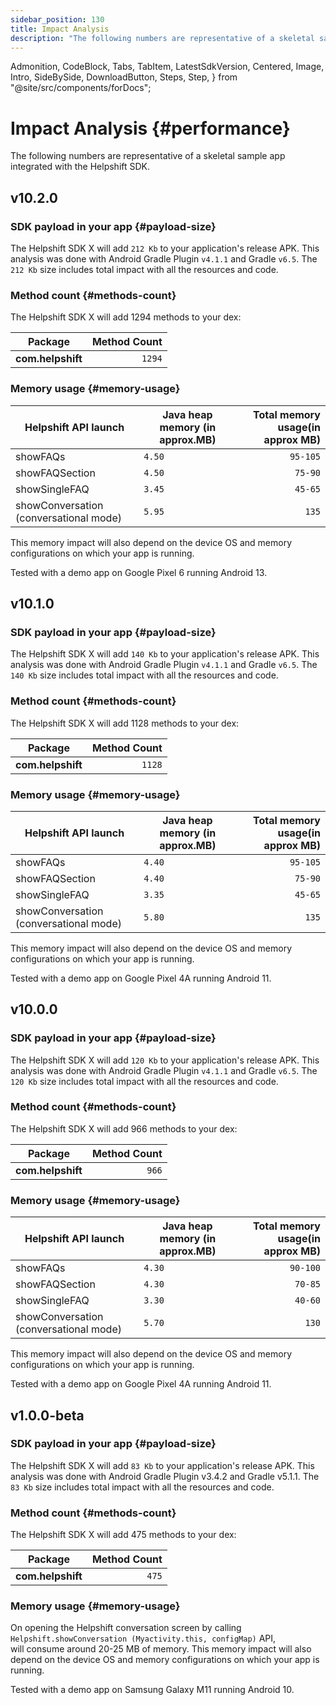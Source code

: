 ```yaml
---
sidebar_position: 130
title: Impact Analysis
description: "The following numbers are representative of a skeletal sample appintegrated with the Helpshift SDK."
---
```


  Admonition,
  CodeBlock,
  Tabs,
  TabItem,
  LatestSdkVersion,
  Centered,
  Image,
  Intro,
  SideBySide,
  DownloadButton,
  Steps,
  Step,
} from "@site/src/components/forDocs";

# Impact Analysis {#performance}

<Intro>

The following numbers are representative of a skeletal sample app
integrated with the Helpshift SDK.

</Intro>

## v10.2.0

### SDK payload in your app {#payload-size}

The Helpshift SDK X will add `212 Kb` to your application's release APK.
This analysis was done with Android Gradle Plugin `v4.1.1` and Gradle `v6.5`.
The `212 Kb` size includes total impact with all the resources and code.

### Method count {#methods-count}

The Helpshift SDK X will add 1294 methods to your dex:

| Package           | Method Count |
| ----------------- | -----------: |
| **com.helpshift** |       `1294` |

### Memory usage {#memory-usage}

| Helpshift API launch                   | Java heap memory (in approx.MB) | Total memory usage(in approx MB) |
| -------------------------------------- | ------------------------------- | -------------------------------: |
| showFAQs                               | `4.50`                          |                         `95-105` |
| showFAQSection                         | `4.50`                          |                          `75-90` |
| showSingleFAQ                          | `3.45`                          |                          `45-65` |
| showConversation (conversational mode) | `5.95`                          |                            `135` |

This memory impact will also depend on the device OS and memory configurations on which your app is running.

<Admonition type="info" title="Note">

Tested with a demo app on Google Pixel 6 running Android 13.

</Admonition>

## v10.1.0

### SDK payload in your app {#payload-size}

The Helpshift SDK X will add `140 Kb` to your application's release APK.
This analysis was done with Android Gradle Plugin `v4.1.1` and Gradle `v6.5`.
The `140 Kb` size includes total impact with all the resources and code.

### Method count {#methods-count}

The Helpshift SDK X will add 1128 methods to your dex:

| Package           | Method Count |
| ----------------- | -----------: |
| **com.helpshift** |       `1128` |

### Memory usage {#memory-usage}

| Helpshift API launch                   | Java heap memory (in approx.MB) | Total memory usage(in approx MB) |
| -------------------------------------- | ------------------------------- | -------------------------------: |
| showFAQs                               | `4.40`                          |                         `95-105` |
| showFAQSection                         | `4.40`                          |                          `75-90` |
| showSingleFAQ                          | `3.35`                          |                          `45-65` |
| showConversation (conversational mode) | `5.80`                          |                            `135` |

This memory impact will also depend on the device OS and memory configurations on which your app is running.

<Admonition type="info" title="Note">

Tested with a demo app on Google Pixel 4A running Android 11.

</Admonition>

## v10.0.0

### SDK payload in your app {#payload-size}

The Helpshift SDK X will add `120 Kb` to your application's release APK.
This analysis was done with Android Gradle Plugin `v4.1.1` and Gradle `v6.5`.
The `120 Kb` size includes total impact with all the resources and code.

### Method count {#methods-count}

The Helpshift SDK X will add 966 methods to your dex:

| Package           | Method Count |
| ----------------- | -----------: |
| **com.helpshift** |        `966` |

### Memory usage {#memory-usage}

| Helpshift API launch                   | Java heap memory (in approx.MB) | Total memory usage(in approx MB) |
| -------------------------------------- | ------------------------------- | -------------------------------: |
| showFAQs                               | `4.30`                          |                         `90-100` |
| showFAQSection                         | `4.30`                          |                          `70-85` |
| showSingleFAQ                          | `3.30`                          |                          `40-60` |
| showConversation (conversational mode) | `5.70`                          |                            `130` |

This memory impact will also depend on the device OS and memory configurations on which your app is running.

<Admonition type="info" title="Note">

Tested with a demo app on Google Pixel 4A running Android 11.

</Admonition>

## v1.0.0-beta

### SDK payload in your app {#payload-size}

The Helpshift SDK X will add `83 Kb` to your application's release APK. This analysis was done with Android Gradle Plugin v3.4.2 and Gradle v5.1.1.
The `83 Kb` size includes total impact with all the resources and code.

### Method count {#methods-count}

The Helpshift SDK X will add 475 methods to your dex:

| Package           | Method Count |
| ----------------- | -----------: |
| **com.helpshift** |        `475` |

### Memory usage {#memory-usage}

On opening the Helpshift conversation screen by calling `Helpshift.showConversation (Myactivity.this, configMap)` API,  
will consume around 20-25 MB of memory.
This memory impact will also depend on the device OS and memory configurations on which your app is running.

<Admonition type="info" title="Note">

Tested with a demo app on Samsung Galaxy M11 running Android 10.

</Admonition>
